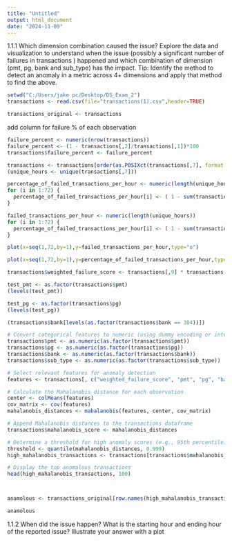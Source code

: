 ---
title: "Untitled"
output: html_document
date: "2024-11-09"
---

1.1.1 Which dimension combination caused the issue? Explore the data and visualization to understand when the issue (possibly a significant number of failures in transactions ) happened and which combination of dimension (pmt, pg, bank and sub_type) has the impact. Tip: Identify the method to detect an anomaly in a metric across 4+ dimensions and apply that method to find the above.

```{r}
setwd("C:/Users/jake pc/Desktop/DS_Exam_2")
transactions <- read.csv(file="transactions(1).csv",header=TRUE)

transactions_original <- transactions
```

add column for failure % of each observation

```{r}
failure_percent <- numeric(nrow(transactions))
failure_percent <- (1 - transactions[,2]/transactions[,1])*100
transactions$failure_percent <- failure_percent

transactions <- transactions[order(as.POSIXct(transactions[,7], format = "%Y-%m-%d %H")),]
(unique_hours <- unique(transactions[,7]))

percentage_of_failed_transactions_per_hour <- numeric(length(unique_hours))
for (i in 1:72) {
  percentage_of_failed_transactions_per_hour[i] <- ( 1 - sum(transactions[transactions[,7] == unique_hours[i],2])/sum(transactions[transactions[,7] == unique_hours[i],1]))
}

failed_transactions_per_hour <- numeric(length(unique_hours))
for (i in 1:72) {
  percentage_of_failed_transactions_per_hour[i] <- ( 1 - sum(transactions[transactions[,7] == unique_hours[i],2]))
}

plot(x=seq(1,72,by=1),y=failed_transactions_per_hour,type="o")

plot(x=seq(1,72,by=1),y=percentage_of_failed_transactions_per_hour,type="o")
```



```{r}

transactions$weighted_failure_score <- transactions[,9] * transactions[,1] *100

test_pmt <- as.factor(transactions$pmt)
(levels(test_pmt))

test_pg <- as.factor(transactions$pg)
(levels(test_pg))

(transactions$bank[levels(as.factor(transactions$bank == 304))])

# Convert categorical features to numeric (using dummy encoding or integer encoding)
transactions$pmt <- as.numeric(as.factor(transactions$pmt))
transactions$pg <- as.numeric(as.factor(transactions$pg))
transactions$bank <- as.numeric(as.factor(transactions$bank))
transactions$sub_type <- as.numeric(as.factor(transactions$sub_type))

# Select relevant features for anomaly detection
features <- transactions[, c("weighted_failure_score", "pmt", "pg", "bank", "sub_type")]

# Calculate the Mahalanobis distance for each observation
center <- colMeans(features)
cov_matrix <- cov(features)
mahalanobis_distances <- mahalanobis(features, center, cov_matrix)

# Append Mahalanobis distances to the transactions dataframe
transactions$mahalanobis_score <- mahalanobis_distances

# Determine a threshold for high anomaly scores (e.g., 95th percentile)
threshold <- quantile(mahalanobis_distances, 0.999)
high_mahalanobis_transactions <- transactions[transactions$mahalanobis_score > threshold, ]

# Display the top anomalous transactions
head(high_mahalanobis_transactions, 100)



anamolous <- transactions_original[row.names(high_mahalanobis_transactions),]

anamolous
```

1.1.2 When did the issue happen? What is the starting hour and ending hour of the reported issue? Illustrate your answer with a plot

```{r}

```
